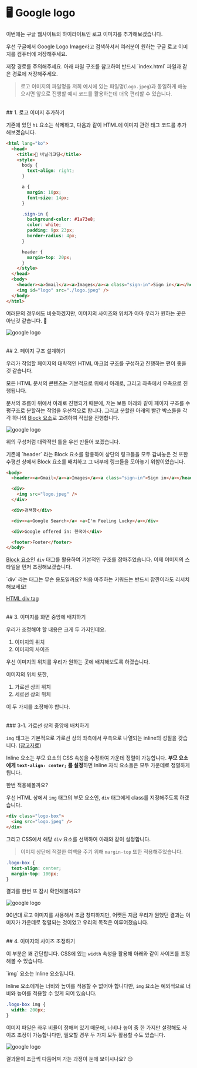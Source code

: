
<br />

# 🖥 Google logo

이번에는 구글 웹사이트의 하이라이트인 로고 이미지를 추가해보겠습니다.

우선 구글에서 Google Logo Image라고 검색하셔서 여러분이 원하는 구글 로고 이미지를 컴퓨터에 저장해주세요.

<Callout emoji="📌">
  저장 경로를 주의해주세요. 아래 파일 구조를 참고하여 반드시 `index.html` 파일과
  같은 경로에 저장해주세요.
</Callout>

<FileTree>
  <FileTree.Folder name="Google_Project" defaultOpen>
    <FileTree.File name="index.html" />
    <FileTree.File name="logo.jpeg" />
  </FileTree.Folder>
</FileTree>

> 로고 이미지의 파일명을 저희 예시에 있는 파일명(`logo.jpeg`)과 동일하게 해놓으시면 앞으로 진행할 예시 코드를 활용하는데 더욱 편리할 수 있습니다.

<br />
## 1. 로고 이미지 추가하기

기존에 있던 `h1` 요소는 삭제하고, 다음과 같이 HTML에 이미지 관련 태그 코드를 추가해보겠습니다.

```html copy showLineNumbers filename="index.html" {28}
<html lang="ko">
  <head>
    <title>🔰 바닐라코딩</title>
    <style>
      body {
        text-align: right;
      }

      a {
        margin: 10px;
        font-size: 14px;
      }

      .sign-in {
        background-color: #1a73e8;
        color: white;
        padding: 9px 23px;
        border-radius: 4px;
      }

      header {
        margin-top: 20px;
      }
    </style>
  </head>
  <body>
    <header><a>Gmail</a><a>Images</a><a class="sign-in">Sign in</a></header>
    <img id="logo" src="./logo.jpeg" />
  </body>
</html>
```

여러분의 경우에도 비슷하겠지만, 이미지의 사이즈와 위치가 아마 우리가 원하는 곳은 아닌것 같습니다. 😤

![google logo](/images/posts/html-intro/google_logo.png)

<br />
## 2. 페이지 구조 설계하기

우리가 작업할 페이지의 대략적인 HTML 마크업 구조를 구성하고 진행하는 편이 좋을것 같습니다.

모든 HTML 문서의 콘텐츠는 기본적으로 위에서 아래로, 그리고 좌측에서 우측으로 진행됩니다.

문서의 흐름이 위에서 아래로 진행되기 때문에, 저는 보통 아래와 같이 페이지 구조를 수평구조로 분할하는 작업을 우선적으로 합니다. 그리고 분할한 아래의 빨간 박스들을 각각 하나의 [Block 요소](../google-project-1/08-inline-block#1-block-elements)로 고려하여 작업을 진행합니다.

![google logo](/images/posts/html-intro/google_logo_02.png)

위의 구성처럼 대략적인 틀을 우선 만들어 보겠습니다.

<Callout emoji="📌">
  기존에 `header` 라는 Block 요소를 활용하여 상단의 링크들을 모두 감싸놓은 것
  또한 수평선 상에서 Block 요소를 배치하고 그 내부에 링크들을 모아놓기
  위함이었습니다.
</Callout>

```html copy showLineNumbers filename="index.html" {2, 4-6, 8, 10-12, 14, 16}
<body>
  <header><a>Gmail</a><a>Images</a><a class="sign-in">Sign in</a></header>

  <div>
    <img src="logo.jpeg" />
  </div>

  <div>검색창</div>

  <div><a>Google Search</a> <a>I'm Feeling Lucky</a></div>

  <div>Google offered in: 한국어</div>

  <footer>Footer</footer>
</body>
```

[Block 요소](../google-project-1/08-inline-block#1-block-elements)인 `div` 태그를 활용하여 기본적인 구조를 잡아주었습니다. 이제 이미지의 스타일을 먼저 조정해보겠습니다.

<Callout emoji="📌">
  `div` 라는 태그는 무슨 용도일까요? 처음 마주하는 키워드는 반드시 잠깐이라도 리서치 해보세요!

[HTML div tag](https://www.w3schools.com/tags/tag_div.ASP)

</Callout>

<br />
## 3. 이미지를 화면 중앙에 배치하기

우리가 조정해야 할 내용은 크게 두 가지인데요.

1. 이미지의 위치
2. 이미지의 사이즈

우선 이미지의 위치를 우리가 원하는 곳에 배치해보도록 하겠습니다.

이미지의 위치 또한,

1. 가로선 상의 위치
2. 세로선 상의 위치

이 두 가지를 조정해야 합니다.

<br />
### 3-1. 가로선 상의 중앙에 배치하기

`img` 태그는 기본적으로 가로선 상의 좌측에서 우측으로 나열되는 inline의 성질을 갖습니다. ([참고자료](https://developer.mozilla.org/ko/docs/Web/HTML/Element/img#css_%EC%8A%A4%ED%83%80%EC%9D%BC%EB%A7%81))

Inline 요소는 부모 요소의 CSS 속성을 수정하여 가운데 정렬이 가능합니다. **부모 요소에게 `text-align: center;` 를 설정**하면 Inline 자식 요소들은 모두 가운데로 정렬하게 됩니다.

한번 적용해볼까요?

우선 HTML 상에서 `img` 태그의 부모 요소인, `div` 태그에게 class를 지정해주도록 하겠습니다.

```html
<div class="logo-box">
  <img src="logo.jpeg" />
</div>
```

그리고 CSS에서 해당 `div` 요소를 선택하여 아래와 같이 설정합니다.

> 이미지 상단에 적절한 여백을 주기 위해 `margin-top` 또한 적용해주었습니다.

```css showLineNumbers {2-3}
.logo-box {
  text-align: center;
  margin-top: 100px;
}
```

결과를 한번 또 잠시 확인해볼까요?

![google logo](/images/posts/html-intro/google_logo_03.png)

90년대 로고 이미지를 사용해서 조금 창피하지만, 어쨋든 지금 우리가 원했던 결과는 이미지가 가운데로 정렬되는 것이었고 우리의 목적은 이루어졌습니다.

<br />
## 4. 이미지의 사이즈 조정하기

이 부분은 꽤 간단합니다. CSS에 있는 `width` 속성을 활용해 아래와 같이 사이즈를 조정해볼 수 있습니다.

<Callout emoji="📌">
  `img` 요소는 Inline 요소입니다.

Inline 요소에게는 너비와 높이를 적용할 수 없어야 합니다만, `img` 요소는 예외적으로 너비와 높이를 적용할 수 있게 되어 있습니다.

</Callout>

```css
.logo-box img {
  width: 200px;
}
```

이미지 파일은 좌우 비율이 정해져 있기 때문에, 너비나 높이 중 한 가지만 설정해도 사이즈 조정이 가능합니다만, 필요할 경우 두 가지 모두 활용할 수도 있습니다.

![google logo](/images/posts/html-intro/google_logo_04.png)

결과물이 조금씩 다듬어져 가는 과정이 눈에 보이시나요? 😏

<br />
<br />
<br />
<Giscus
  repo="crwdu/lms-contents-js101"
  repoId="R_kgDOL2ikqQ"
  category="Q&A"
  categoryId="DIC_kwDOL2ikqc4CgSAu"
  mapping="pathname"
  reactionsEnabled="1"
  strict="1"
  emitMetadata="0"
  inputPosition="top"
  theme="preferred_color_scheme"
  lang="ko"
  loading="lazy"
/>
